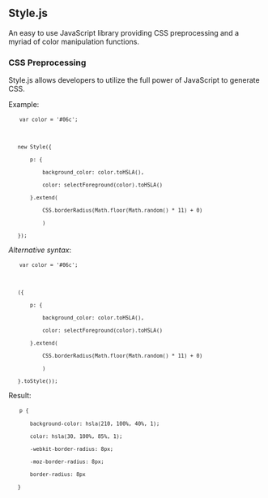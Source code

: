 == Style.js ==

An easy to use JavaScript library providing CSS preprocessing and a myriad of color manipulation functions.

=== CSS Preprocessing ===

Style.js allows developers to utilize the full power of JavaScript to generate CSS.

Example:

	<code>var color = '#06c';

	new Style({
		p: {
			background_color: color.toHSLA(),
			color: selectForeground(color).toHSLA()
		}.extend(
			CSS.borderRadius(Math.floor(Math.random() * 11) + 0)
			)
	});</code>

''Alternative syntax'':

	<code>var color = '#06c';

	({
		p: {
			background_color: color.toHSLA(),
			color: selectForeground(color).toHSLA()
		}.extend(
			CSS.borderRadius(Math.floor(Math.random() * 11) + 0)
			)
	}.toStyle());</code>

Result:

	<code>p {
		background-color: hsla(210, 100%, 40%, 1);
		color: hsla(30, 100%, 85%, 1);
		-webkit-border-radius: 8px;
		-moz-border-radius: 8px;
		border-radius: 8px
	}</code>